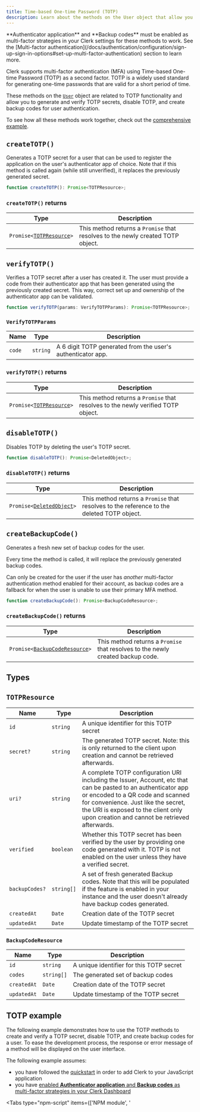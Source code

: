 ```yaml
---
title: Time-based One-time Password (TOTP)
description: Learn about the methods on the User object that allow you to generate and verify TOTP secrets, disable TOTP, and manage backup codes for user authentication.
---
```


<Callout type="warning">
  **Authenticator application** and **Backup codes** must be enabled as multi-factor strategies in your Clerk settings for these methods to work. See the [Multi-factor authentication](/docs/authentication/configuration/sign-up-sign-in-options#set-up-multi-factor-authentication) section to learn more.
</Callout>

Clerk supports multi-factor authentication (MFA) using Time-based One-time Password (TOTP) as a second factor. TOTP is a widely used standard for generating one-time passwords that are valid for a short period of time.

These methods on the [`User`](/docs/references/javascript/user/user) object are related to TOTP functionality and allow you to generate and verify TOTP secrets, disable TOTP, and create backup codes for user authentication.

To see how all these methods work together, check out the [comprehensive example](#totp-example).

## `createTOTP()`

Generates a TOTP secret for a user that can be used to register the application on the user's authenticator app of choice. Note that if this method is called again (while still unverified), it replaces the previously generated secret.

```typescript
function createTOTP(): Promise<TOTPResource>;
```

### `createTOTP()` returns

| Type | Description |
| --- | --- |
| <code>Promise\<[TOTPResource](#totp-resource)\></code> | This method returns a `Promise` that resolves to the newly created TOTP object. |

## `verifyTOTP()`

Verifies a TOTP secret after a user has created it. The user must provide a code from their authenticator app that has been generated using the previously created secret. This way, correct set up and ownership of the authenticator app can be validated.

```typescript
function verifyTOTP(params: VerifyTOTPParams): Promise<TOTPResource>;
```

### `VerifyTOTPParams`

| Name | Type | Description |
| --- | --- | --- |
| `code` | `string` | A 6 digit TOTP generated from the user's authenticator app. |

### `verifyTOTP()` returns

| Type | Description |
| --- | --- |
| <code>Promise\<[TOTPResource](#totp-resource)\></code> | This method returns a `Promise` that resolves to the newly verified TOTP object. |

## `disableTOTP()`

Disables TOTP by deleting the user's TOTP secret.

```typescript
function disableTOTP(): Promise<DeletedObject>;
```

### `disableTOTP()` returns

| Type | Description |
| --- | --- |
| <code>Promise\<[DeletedObject](/docs/references/javascript/types/deleted-object)\></code> | This method returns a `Promise` that resolves to the reference to the deleted TOTP object. |

## `createBackupCode()`

Generates a fresh new set of backup codes for the user.

Every time the method is called, it will replace the previously generated backup codes.

Can only be created for the user if the user has *another* multi-factor authentication method enabled for their account, as backup codes are a fallback for when the user is unable to use their primary MFA method.

```typescript
function createBackupCode(): Promise<BackupCodeResource>;
```

### `createBackupCode()` returns

| Type | Description |
| --- | --- |
| <code>Promise\<[BackupCodeResource](#backup-code-resource)\></code> | This method returns a `Promise` that resolves to the newly created backup code. |

## Types

## `TOTPResource`

| Name | Type | Description |
| --- | --- | --- |
| `id` | `string` | A unique identifier for this TOTP secret |
| `secret?` | `string` | The generated TOTP secret. Note: this is only returned to the client upon creation and cannot be retrieved afterwards. |
| `uri?` | `string` | A complete TOTP configuration URI including the Issuer, Account, etc that can be pasted to an authenticator app or encoded to a QR code and scanned for convenience. Just like the secret, the URI is exposed to the client only upon creation and cannot be retrieved afterwards. |
| `verified` | `boolean` | Whether this TOTP secret has been verified by the user by providing one code generated with it. TOTP is not enabled on the user unless they have a verified secret. |
| `backupCodes?` | `string[]` | A set of fresh generated Backup codes. Note that this will be populated if the feature is enabled in your instance and the user doesn't already have backup codes generated. |
| `createdAt` | `Date` | Creation date of the TOTP secret |
| `updatedAt` | `Date` | Update timestamp of the TOTP secret |

### `BackupCodeResource`

| Name | Type | Description |
| --- | --- | --- |
| `id` | `string` | A unique identifier for this TOTP secret |
| `codes` | `string[]` | The generated set of backup codes |
| `createdAt` | `Date` | Creation date of the TOTP secret |
| `updatedAt` | `Date` | Update timestamp of the TOTP secret |

## TOTP example

The following example demonstrates how to use the TOTP methods to create and verify a TOTP secret, disable TOTP, and create backup codes for a user. To ease the development process, the response or error message of a method will be displayed on the user interface.

The following example assumes:

- you have followed the [quickstart](/docs/quickstarts/javascript) in order to add Clerk to your JavaScript application
- you have [enabled **Authenticator application** and **Backup codes** as multi-factor strategies in your Clerk Dashboard](/docs/authentication/configuration/sign-up-sign-in-options#authentication-strategies)

<InjectKeys>

<Tabs type="npm-script" items={['NPM module', '<script>']}>
  <Tab>
    For the following example, your HTML file should look like this:

    ```html filename="index.html"
    <!doctype html>
    <html lang="en">
      <head>
        <meta charset="UTF-8" />
        <link rel="icon" type="image/svg+xml" href="/vite.svg" />
        <meta name="viewport" content="width=device-width, initial-scale=1.0" />
        <title>Clerk + JavaScript App</title>
      </head>
      <body>
        <div id="app"></div>

        <p id="error-container" hidden>
          Error:
          <span id="error-message"></span>
        </p>

        <button id="create-totp">Create TOTP</button>
        <button id="disable-totp">Disable TOTP</button>
        <button id="create-backup-codes">Create Backup Codes</button>

        <div id="totp-container" hidden>
          <p id="enter-totp-secret">
            Enter the TOTP secret into your authenticator app:
            <span id="totp-secret"></span>
          </p>

          <label for="totp-code">
            Enter the code from your authenticator app
          </label>
          <input id="totp-code" type="text" />
          <button id="verify-totp">Verify TOTP</button>
        </div>

        <h2>Response:</h2>
        <pre id="response"></pre>

        <script type="module" src="/main.js"></script>
      </body>
    </html>
    ```

    And your JavaScript file should look like this:

    ```js filename="main.js"
    import Clerk from '@clerk/clerk-js';

    // Initialize Clerk with your Clerk publishable key
    const clerk = new Clerk('{{pub_key}}');
    await clerk.load();

    if (clerk.user) {
      // Create and verify TOTP
      document.getElementById("create-totp")
        .addEventListener("click", async () => {
          clerk.user.createTOTP()
            .then((res) => {
              // Show the TOTP container with the secret and verify button
              document.getElementById("totp-container").removeAttribute("hidden");

              // Display the secret to the user
              document.getElementById("totp-secret").innerHTML = res.secret;

              // Add event listener to verify TOTP button
              document.getElementById("verify-totp")
                .addEventListener("click", async () => {
                  const code = document.getElementById("totp-code").value;
                  clerk.user
                    .verifyTOTP({ code })
                    .then((res) => {
                      document.getElementById("response").innerHTML =
                        JSON.stringify(res);
                    })
                    .catch((error) => {
                      document.getElementById("error-container").removeAttribute("hidden");
                      document.getElementById("error-message").innerHTML =
                        error.errors[0].longMessage;
                      console.log("An error occurred:", error.errors);
                    });
                });
            })
            .catch((error) => {
              document.getElementById("error-container").removeAttribute("hidden");
              document.getElementById("error-message").innerHTML =
                error.errors[0].longMessage;
              console.log("An error occurred:", error.errors);
            });
      });

      // Disable TOTP
      document.getElementById("disable-totp")
        .addEventListener("click", async () => {
          clerk.user.disableTOTP()
            .then((res) => {
              document.getElementById("response").innerHTML = JSON.stringify(res);
            })
            .catch((error) => {
              document.getElementById("error-container").removeAttribute("hidden");
              document.getElementById("error-message").innerHTML =
                error.errors[0].longMessage;
              console.log("An error occurred:", error.errors);
            });
        });

      // Create backup codes
      document.getElementById("create-backup-codes")
        .addEventListener("click", async () => {
          clerk.user.createBackupCode()
            .then((res) => {
              document.getElementById("response").innerHTML = JSON.stringify(res);
            })
            .catch((error) => {
              document.getElementById("error-container").removeAttribute("hidden");
              document.getElementById("error-message").innerHTML =
                error.errors[0].longMessage;
              console.log("An error occurred:", error.errors);
            });
        });
    } else {
      document.getElementById("app").innerHTML = `
        <div id="sign-in"></div>
      `;

      const signInDiv = document.getElementById("sign-in");

      clerk.mountSignIn(signInDiv);
    }
    ```
  </Tab>

  <Tab>
  ```html filename="index.html"
    <div id="app"></div>

    <p id="error-container" hidden>
      Error:
      <span id="error-message"></span>
    </p>

    <button id="create-totp">Create TOTP</button>
    <button id="disable-totp">Disable TOTP</button>
    <button id="create-backup-codes">Create Backup Codes</button>

    <div id="totp-container" hidden>
      <p id="enter-totp-secret">
        Enter the TOTP secret into your authenticator app:
        <span id="totp-secret"></span>
      </p>

      <label for="totp-code">
        Enter the code from your authenticator app
      </label>
      <input id="totp-code" type="text" />
      <button id="verify-totp">Verify TOTP</button>
    </div>

    <h2>Response:</h2>
    <pre id="response"></pre>

    <!-- Initialize Clerk with your
    Clerk Publishable key and Frontend API URL -->
    <script
      async
      crossorigin="anonymous"
      data-clerk-publishable-key="{{pub_key}}"
      src="https://{{fapi_url}}/npm/@clerk/clerk-js@latest/dist/clerk.browser.js"
      type="text/javascript"
    ></script>

    <script>
      window.addEventListener("load", async function () {
        await Clerk.load();
        if (Clerk.user) {
          // Create and verify TOTP
          document.getElementById("create-totp")
            .addEventListener("click", async () => {
              Clerk.user.createTOTP()
                .then((res) => {
                  // Show the TOTP container with the secret and verify button
                  document.getElementById("totp-container").removeAttribute("hidden");

                  // Display the secret to the user
                  document.getElementById("totp-secret").innerHTML = res.secret;

                  // Add event listener to verify TOTP button
                  document.getElementById("verify-totp")
                    .addEventListener("click", async () => {
                      const code = document.getElementById("totp-code").value;
                      Clerk.user
                        .verifyTOTP({ code })
                        .then((res) => {
                          document.getElementById("response").innerHTML =
                            JSON.stringify(res);
                        })
                        .catch((error) => {
                          document.getElementById("error-container").removeAttribute("hidden");
                          document.getElementById("error-message").innerHTML =
                            error.errors[0].longMessage;
                          console.log("An error occurred:", error.errors);
                        });
                    });
                })
                .catch((error) => {
                  document.getElementById("error-container").removeAttribute("hidden");
                  document.getElementById("error-message").innerHTML =
                    error.errors[0].longMessage;
                  console.log("An error occurred:", error.errors);
                });
          });

          // Disable TOTP
          document.getElementById("disable-totp")
            .addEventListener("click", async () => {
              Clerk.user.disableTOTP()
                .then((res) => {
                  document.getElementById("response").innerHTML = JSON.stringify(res);
                })
                .catch((error) => {
                  document.getElementById("error-container").removeAttribute("hidden");
                  document.getElementById("error-message").innerHTML =
                    error.errors[0].longMessage;
                  console.log("An error occurred:", error.errors);
                });
            });

          // Create backup codes
          document.getElementById("create-backup-codes")
            .addEventListener("click", async () => {
              Clerk.user.createBackupCode()
                .then((res) => {
                  document.getElementById("response").innerHTML = JSON.stringify(res);
                })
                .catch((error) => {
                  document.getElementById("error-container").removeAttribute("hidden");
                  document.getElementById("error-message").innerHTML =
                    error.errors[0].longMessage;
                  console.log("An error occurred:", error.errors);
                });
            });
        } else {
          document.getElementById("app").innerHTML = `
              <div id="sign-in"></div>
            `;

          const signInDiv = document.getElementById("sign-in");

          Clerk.mountSignIn(signInDiv);
        }
      });
    </script>
  ```
  </Tab>
</Tabs>

</InjectKeys>
